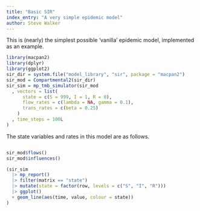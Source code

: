 ```yaml
---
title: "Basic SIR"
index_entry: "A very simple epidemic model"
author: Steve Walker
---
```


This is (nearly) the simplest possible 'vanilla' epidemic model, 
implemented as an example.

```r
library(macpan2)
library(dplyr)
library(ggplot2)
sir_dir = system.file("model_library", "sir", package = "macpan2")
sir_mod = Compartmental2(sir_dir)
sir_sim = mp_tmb_simulator(sir_mod
  , vectors = list(
      state = c(S = 999, I = 1, R = 0),
      flow_rates = c(lambda = NA, gamma = 0.1),
      trans_rates = c(beta = 0.25)
    )
  , time_steps = 100L
)
```

The state variables and rates in this model are as follows.

```r

```

```r
sir_mod$flows()
sir_mod$influences()
```


```r
(sir_sim
  |> mp_report()
  |> filter(matrix == "state")
  |> mutate(state = factor(row, levels = c("S", "I", "R")))
  |> ggplot()
  + geom_line(aes(time, value, colour = state))
)
```

